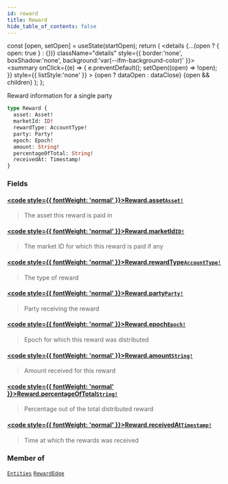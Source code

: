 ```yaml
---
id: reward
title: Reward
hide_table_of_contents: false
---
```







  const [open, setOpen] = useState(startOpen);
  return (
    <details {...(open ? { open: true } : {})} className="details" style={{ border:'none', boxShadow:'none', background:'var(--ifm-background-color)' }}>
      <summary
        onClick={(e) => {
          e.preventDefault();
          setOpen((open) => !open);
        }}
        style={{ listStyle:'none' }}
      >
      {open ? dataOpen : dataClose}
      </summary>
      {open && children}
    </details>
  );
};




Reward information for a single party


```graphql
type Reward {
  asset: Asset!
  marketId: ID!
  rewardType: AccountType!
  party: Party!
  epoch: Epoch!
  amount: String!
  percentageOfTotal: String!
  receivedAt: Timestamp!
}
```


### Fields

#### [<code style={{ fontWeight: 'normal' }}>Reward.<b>asset</b></code>](#)<Bullet />[`Asset!`](/testnet/api/graphql/objects/asset) <Badge class="secondary" text="non-null"/> <Badge class="secondary" text="object"/>
> The asset this reward is paid in
> 

#### [<code style={{ fontWeight: 'normal' }}>Reward.<b>marketId</b></code>](#)<Bullet />[`ID!`](/testnet/api/graphql/scalars/id) <Badge class="secondary" text="non-null"/> <Badge class="secondary" text="scalar"/>
> The market ID for which this reward is paid if any
> 

#### [<code style={{ fontWeight: 'normal' }}>Reward.<b>rewardType</b></code>](#)<Bullet />[`AccountType!`](/testnet/api/graphql/enums/account-type) <Badge class="secondary" text="non-null"/> <Badge class="secondary" text="enum"/>
> The type of reward
> 

#### [<code style={{ fontWeight: 'normal' }}>Reward.<b>party</b></code>](#)<Bullet />[`Party!`](/testnet/api/graphql/objects/party) <Badge class="secondary" text="non-null"/> <Badge class="secondary" text="object"/>
> Party receiving the reward
> 

#### [<code style={{ fontWeight: 'normal' }}>Reward.<b>epoch</b></code>](#)<Bullet />[`Epoch!`](/testnet/api/graphql/objects/epoch) <Badge class="secondary" text="non-null"/> <Badge class="secondary" text="object"/>
> Epoch for which this reward was distributed
> 

#### [<code style={{ fontWeight: 'normal' }}>Reward.<b>amount</b></code>](#)<Bullet />[`String!`](/testnet/api/graphql/scalars/string) <Badge class="secondary" text="non-null"/> <Badge class="secondary" text="scalar"/>
> Amount received for this reward
> 

#### [<code style={{ fontWeight: 'normal' }}>Reward.<b>percentageOfTotal</b></code>](#)<Bullet />[`String!`](/testnet/api/graphql/scalars/string) <Badge class="secondary" text="non-null"/> <Badge class="secondary" text="scalar"/>
> Percentage out of the total distributed reward
> 

#### [<code style={{ fontWeight: 'normal' }}>Reward.<b>receivedAt</b></code>](#)<Bullet />[`Timestamp!`](/testnet/api/graphql/scalars/timestamp) <Badge class="secondary" text="non-null"/> <Badge class="secondary" text="scalar"/>
> Time at which the rewards was received
> 



### Member of

[`Entities`](/testnet/api/graphql/objects/entities)  <Badge class="secondary" text="object"/><Bullet />[`RewardEdge`](/testnet/api/graphql/objects/reward-edge)  <Badge class="secondary" text="object"/>

